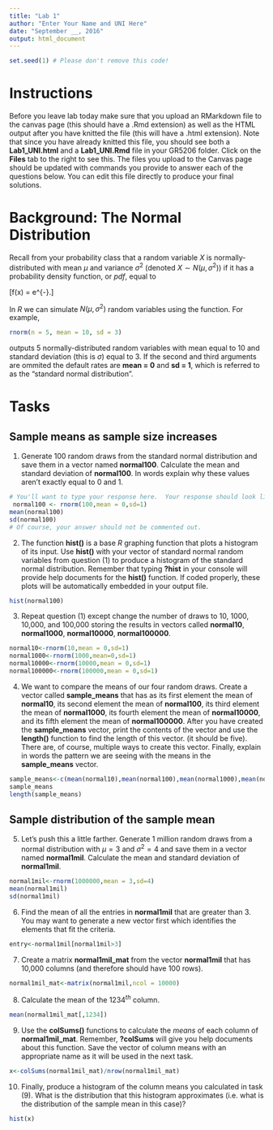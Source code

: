 ```yaml
---
title: "Lab 1"
author: "Enter Your Name and UNI Here"
date: "September __, 2016"
output: html_document
---
```


```r
set.seed(1) # Please don't remove this code!
```

# Instructions 
Before you leave lab today make sure that you upload an RMarkdown file to the canvas page (this should have a .Rmd extension) as well as the HTML output after you have knitted the file (this will have a .html extension).  Note that since you have already knitted this file, you should see both a **Lab1_UNI.html** and a **Lab1_UNI.Rmd** file in your GR5206 folder.  Click on the **Files** tab to the right to see this.  The files you upload to the Canvas page should be updated with commands you provide to answer each of the questions below.  You can edit this file directly to produce your final solutions.  \textcolor{red}{Partners, groups?}

# Background: The Normal Distribution
Recall from your probability class that a random variable $X$ is normally-distributed with mean $\mu$ and variance $\sigma^2$ (denoted $X \sim N(\mu, \sigma^2)$) if it has a probability density function, or *pdf*, equal to

\[f(x) = \frac{1}{\sqrt{2\pi \sigma^2}} e^{-\frac{(x - \mu)^2}{2\sigma^2}}.\]

In *R* we can simulate $N(\mu, \sigma^2)$ random variables using the \texttt{rnorm()} function.  For example,

```r
rnorm(n = 5, mean = 10, sd = 3)
```

outputs 5 normally-distributed random variables with mean equal to 10 and standard deviation (this is $\sigma$) equal to 3.  If the second and third arguments are ommited the default rates are **mean = 0** and **sd = 1**, which is referred to as the "standard normal distribution".

# Tasks

## Sample means as sample size increases

1) Generate 100 random draws from the standard normal distribution and save them in a vector named **normal100**.  Calculate the mean and standard deviation of **normal100**.  In words explain why these values aren't exactly equal to 0 and 1.

```r
# You'll want to type your response here.  Your response should look like:
 normal100 <- rnorm(100,mean = 0,sd=1)
mean(normal100)
sd(normal100)
# Of course, your answer should not be commented out.
```

2) The function **hist()** is a base *R* graphing function that plots a histogram of its input.  Use **hist()** with your vector of standard normal random variables from question (1) to produce a histogram of the standard normal distribution.  Remember that typing **?hist** in your console will provide help documents for the **hist()** function.  If coded properly, these plots will be automatically embedded in your output file.
```r
hist(normal100)

```
3) Repeat question (1) except change the number of draws to 10, 1000, 10,000, and 100,000 storing the results in vectors called **normal10**, **normal1000**, **normal10000**, **normal100000**.  
```r
normal10<-rnorm(10,mean = 0,sd=1)
normal1000<-rnorm(1000,mean=0,sd=1)
normal10000<-rnorm(10000,mean = 0,sd=1)
normal100000<-rnorm(100000,mean = 0,sd=1)
```
4) We want to compare the means of our four random draws.  Create a vector called **sample_means** that has as its first element the mean of **normal10**, its second element the mean of **normal100**, its third element the mean of **normal1000**, its fourth element the mean of **normal10000**, and its fifth element the mean of **normal100000**.  After you have created the **sample_means** vector, print the contents of the vector and use the **length()** function to find the length of this vector.  (it should be five).  There are, of course, multiple ways to create this vector.  Finally, explain in words the pattern we are seeing with the means in the **sample_means** vector.
```r
sample_means<-c(mean(normal10),mean(normal100),mean(normal1000),mean(normal10000),mean(normal100000))
sample_means
length(sample_means)
```
## Sample distribution of the sample mean

5)  Let's push this a little farther.  Generate 1 million random draws from a normal distribution with $\mu = 3$ and $\sigma^2 = 4$ and save them in a vector named **normal1mil**.  Calculate the mean and standard deviation of **normal1mil**.
```r
normal1mil<-rnorm(1000000,mean = 3,sd=4)
mean(normal1mil)
sd(normal1mil)
```
6) Find the mean of all the entries in **normal1mil** that are greater than 3.  You may want to generate a new vector first which identifies the elements that fit the criteria.
```r
entry<-normal1mil[normal1mil>3]
```
7) Create a matrix **normal1mil_mat** from the vector **normal1mil** that has 10,000 columns (and therefore should have 100 rows).
```r
normal1mil_mat<-matrix(normal1mil,ncol = 10000)

```
8) Calculate the mean of the $1234^{th}$ column.
```r
mean(normal1mil_mat[,1234])
```
9) Use the **colSums()** functions to calculate the *means* of each column of **normal1mil_mat**.  Remember, **?colSums** will give you help documents about this function.  Save the vector of column means with an appropriate name as it will be used in the next task.
```r
x<-colSums(normal1mil_mat)/nrow(normal1mil_mat)
```
10) Finally, produce a histogram of the column means you calculated in task (9).  What is the distribution that this histogram approximates (i.e.\ what is the distribution of the sample mean in this case)?
```r
hist(x)
```


